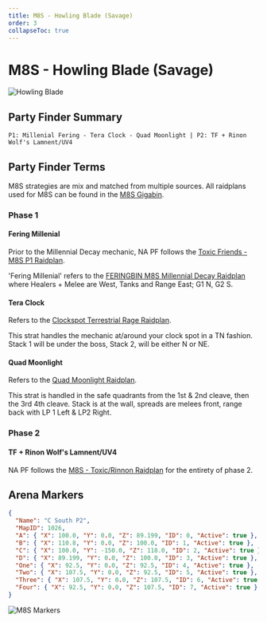 ```yaml
---
title: M8S - Howling Blade (Savage)
order: 3
collapseToc: true
---
```


# M8S - Howling Blade (Savage)

![Howling Blade](/images/thumbnails/savage/aac_cw/m8s.png)

## Party Finder Summary

```
P1: Millenial Fering - Tera Clock - Quad Moonlight | P2: TF + Rinon Wolf's Lamnent/UV4
```

## Party Finder Terms

M8S strategies are mix and matched from multiple sources.
All raidplans used for M8S can be found in the [M8S Gigabin](https://pastebin.com/xT2gAw2R).

### Phase 1

#### Fering Millenial

Prior to the Millennial Decay mechanic, NA PF follows the [Toxic Friends - M8S P1 Raidplan](https://raidplan.io/plan/46uVU6o49FPuYXOs).

'Fering Millenial' refers to the [FERINGBIN M8S Millennial Decay Raidplan](https://raidplan.io/plan/IRl6bjA5WzSweStq)
where Healers + Melee are West, Tanks and Range East; G1 N, G2 S.

#### Tera Clock

Refers to the [Clockspot Terrestrial Rage Raidplan](https://raidplan.io/plan/s3EIvZnk3qvuFy86).

This strat handles the mechanic at/around your clock spot in a TN fashion.
Stack 1 will be under the boss, Stack 2, will be either N or NE.

#### Quad Moonlight

Refers to the [Quad Moonlight Raidplan](https://raidplan.io/plan/WFsLBku1C9Iyxneu).

This strat is handled in the safe quadrants from the 1st & 2nd cleave, then the 3rd 4th cleave.
Stack is at the wall, spreads are melees front, range back with LP 1 Left & LP2 Right.

### Phase 2

#### TF + Rinon Wolf's Lamnent/UV4

NA PF follows the [M8S - Toxic/Rinnon Raidplan](https://raidplan.io/plan/Zzf38hNz9aFrn-6T) for the entirety of phase 2.

## Arena Markers

```json
{
  "Name": "C South P2",
  "MapID": 1026,
  "A": { "X": 100.0, "Y": 0.0, "Z": 89.199, "ID": 0, "Active": true },
  "B": { "X": 110.8, "Y": 0.0, "Z": 100.0, "ID": 1, "Active": true },
  "C": { "X": 100.0, "Y": -150.0, "Z": 118.0, "ID": 2, "Active": true },
  "D": { "X": 89.199, "Y": 0.0, "Z": 100.0, "ID": 3, "Active": true },
  "One": { "X": 92.5, "Y": 0.0, "Z": 92.5, "ID": 4, "Active": true },
  "Two": { "X": 107.5, "Y": 0.0, "Z": 92.5, "ID": 5, "Active": true },
  "Three": { "X": 107.5, "Y": 0.0, "Z": 107.5, "ID": 6, "Active": true },
  "Four": { "X": 92.5, "Y": 0.0, "Z": 107.5, "ID": 7, "Active": true }
}
```

![M8S Markers](/images/thumbnails/savage/aac_cw/markers/m8s_markers.png)
